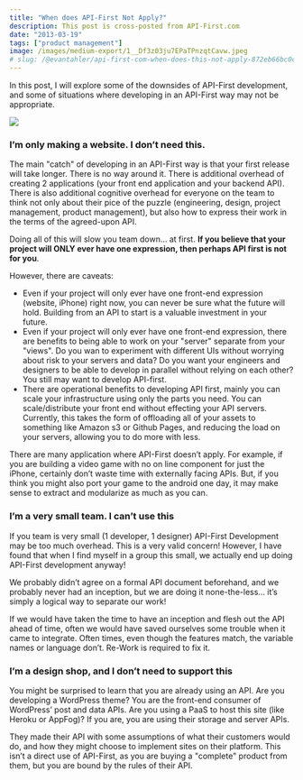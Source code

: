 ```yaml
---
title: "When does API-First Not Apply?"
description: This post is cross-posted from API-First.com
date: "2013-03-19"
tags: ["product management"]
image: /images/medium-export/1__Df3z03ju7EPaTPnzqtCavw.jpeg
# slug: /@evantahler/api-first-com-when-does-this-not-apply-872eb66bc0c2
---
```


In this post, I will explore some of the downsides of API-First development, and some of situations where developing in an API-First way may not be appropriate.

![](/images/medium-export/1__Df3z03ju7EPaTPnzqtCavw.jpeg)

### I’m only making a website. I don’t need this.

The main "catch" of developing in an API-First way is that your first release will take longer. There is no way around it. There is additional overhead of creating 2 applications (your front end application and your backend API). There is also additional cognitive overhead for everyone on the team to think not only about their pice of the puzzle (engineering, design, project management, product management), but also how to express their work in the terms of the agreed-upon API.

Doing all of this will slow you team down… at first. **If you believe that your project will ONLY ever have one expression, then perhaps API first is not for you**.

However, there are caveats:

- Even if your project will only ever have one front-end expression (website, iPhone) right now, you can never be sure what the future will hold. Building from an API to start is a valuable investment in your future.
- Even if your project will only ever have one front-end expression, there are benefits to being able to work on your "server" separate from your "views". Do you wan to experiment with different UIs without worrying about risk to your servers and data? Do you want your engineers and designers to be able to develop in parallel without relying on each other? You still may want to develop API-first.
- There are operational benefits to developing API first, mainly you can scale your infrastructure using only the parts you need. You can scale/distribute your front end without effecting your API servers. Currently, this takes the form of offloading all of your assets to something like Amazon s3 or Github Pages, and reducing the load on your servers, allowing you to do more with less.

There are many application where API-First doesn’t apply. For example, if you are building a video game with no on line component for just the iPhone, certainly don’t waste time with externally facing APIs. But, if you think you might also port your game to the android one day, it may make sense to extract and modularize as much as you can.

### I’m a very small team. I can’t use this

If you team is very small (1 developer, 1 designer) API-First Development may be too much overhead. This is a very valid concern! However, I have found that when I find myself in a group this small, we actually end up doing API-First development anyway!

We probably didn’t agree on a formal API document beforehand, and we probably never had an inception, but we are doing it none-the-less… it’s simply a logical way to separate our work!

If we would have taken the time to have an inception and flesh out the API ahead of time, often we would have saved ourselves some trouble when it came to integrate. Often times, even though the features match, the variable names or language don’t. Re-Work is required to fix it.

### I’m a design shop, and I don’t need to support this

You might be surprised to learn that you are already using an API. Are you developing a WordPress theme? You are the front-end consumer of WordPress’ post and data APIs. Are you using a PaaS to host this site (like Heroku or AppFog)? If you are, you are using their storage and server APIs.

They made their API with some assumptions of what their customers would do, and how they might choose to implement sites on their platform. This isn’t a direct use of API-First, as you are buying a "complete" product from them, but you are bound by the rules of their API.
